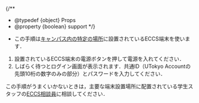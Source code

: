 
{/**
  * @typedef {object} Props
  * @property {boolean} support
  */}

- この手順は[キャンパス内の特定の場所](/eccs/overview/facilities#location_and_business_hours)に設置されているECCS端末を使います．

1. 設置されているECCS端末の電源ボタンを押して電源を入れてください．
2. しばらく待つとログイン画面が表示されます．共通ID（UTokyo Accountの先頭10桁の数字のみの部分）とパスワードを入力してください．

<Support lang="ja" show={props.support}>この手順がうまくいかないときは，主要な端末設置場所に配置されている学生スタッフの[ECCS相談員](https://www.sodan.ecc.u-tokyo.ac.jp/about-us/tutors-working/)に相談してください．</Support>
